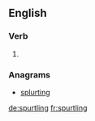 ==English==

===Verb===
{{head|en|present participle}}

# {{present participle of|spurtle|lang=en|nocat=1}}

===Anagrams===
* [[splurting#English|splurting]]

[[de:spurtling]]
[[fr:spurtling]]